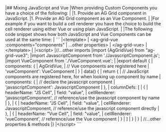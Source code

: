 <framework-specific-section frameworks="vue">
|## Mixing JavaScript and Vue
|When providing Custom Components you have a choice of the following:
|
|1. Provide an AG Grid component in JavaScript.
|1. Provide an AG Grid component as an Vue Component.
|
|For example if you want to build a cell renderer you have the choice to build the cell renderer using either Vue or using plain JavaScript.
|
|The following code snippet shows how both JavaScript and Vue Components can be used at the same time:
|
</framework-specific-section>

<framework-specific-section frameworks="vue">
```
|&lt;template>
|   &lt;ag-grid-vue :components="components" 
|                ...other properties>
|   &lt;/ag-grid-vue>
|&lt;/template>
|
|&lt;script>
|//...other imports
|import {AgGridVue} from "ag-grid-vue3";
|import JavascriptComponent from './JavascriptComponent.js';
|import VueComponent from './VueComponent.vue';
|
|export default {
|   components: {
|       AgGridVue,
|       // Vue components are registered here
|       'vueComponent': VueComponent
|   }
|   data() {
|       return {
|           // JavaScript components are registered here, for when looking up component by name
|           components: {
|               // declare the javascript component
|               'javascriptComponent': JavascriptComponent
|           },          
|           columnDefs: [
|                {
|                   headerName: "JS Cell",
|                   field: "value",
|                   cellRenderer: 'javascriptComponent',    // reference/use the javascript component by name
|               },
|                {
|                   headerName: "JS Cell",
|                   field: "value",
|                   cellRenderer: JavascriptComponent,    // reference/use the javascript component directly
|               },
|               {
|                   headerName: "Vue Cell",
|                   field: "value",
|                   cellRenderer: 'vueComponent',  // reference/use the Vue component
|               }
|           ]
|       }
|   }
|   //...other properties & methods
|}
|&lt;/script>
```
</framework-specific-section>